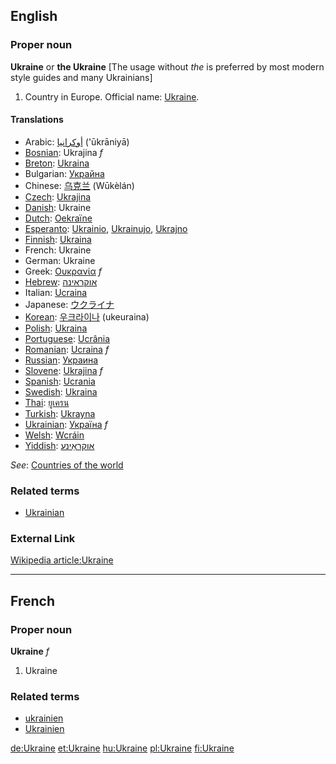 ==English==
===Proper noun===
'''Ukraine''' or '''the Ukraine''' [The usage without ''the'' is preferred by most modern style guides and many Ukrainians]

# Country in Europe. Official name: [http://Wikipedia.org/wiki/Ukraine Ukraine].

====Translations====
*Arabic: [[أوكرانيا]] ('ūkrāniyā)
*[[Bosnian]]: Ukrajina ''f''
*[[Breton]]: [[Ukraina]]
*Bulgarian: [[Украйна]]
*Chinese: [[乌克兰]] (Wūkèlán)
*[[Czech]]: [[Ukrajina]]
*[[Danish]]: Ukraine
*[[Dutch]]: [[Oekraïne]]
*[[Esperanto]]: [[Ukrainio]], [[Ukrainujo]], [[Ukrajno]]
*[[Finnish]]: [[Ukraina]]
*French: Ukraine
*German: Ukraine
*Greek: [[Ουκρανία]] ''f''
*[[Hebrew]]: [[אוקראינה]]
*Italian: [[Ucraina]]
*Japanese: [[ウクライナ]]
*[[Korean]]: [[우크라이나]] (ukeuraina)
*[[Polish]]: [[Ukraina]]
*[[Portuguese]]: [[Ucrânia]]
*[[Romanian]]: [[Ucraina]] ''f''
*[[Russian]]: [[Украина]]
*[[Slovene]]: [[Ukrajina]] ''f''
*[[Spanish]]: [[Ucrania]]
*[[Swedish]]: [[Ukraina]]
*[[Thai]]: [[ยูเครน]]
*[[Turkish]]: [[Ukrayna]]
*[[Ukrainian]]: [[Україна]] ''f''
*[[Welsh]]: [[Wcráin]]
*[[Yiddish]]: [[אוקראַינע]]

''See'': [[Countries of the world]]

===Related terms===
* [[Ukrainian]]

===External Link===
[http://Wikipedia.org/wiki/Ukraine Wikipedia article:Ukraine]

----

==French==
===Proper noun===
'''Ukraine''' ''f''

# Ukraine

===Related terms===
*[[ukrainien]]
*[[Ukrainien]]

[[de:Ukraine]]
[[et:Ukraine]]
[[hu:Ukraine]]
[[pl:Ukraine]]
[[fi:Ukraine]]